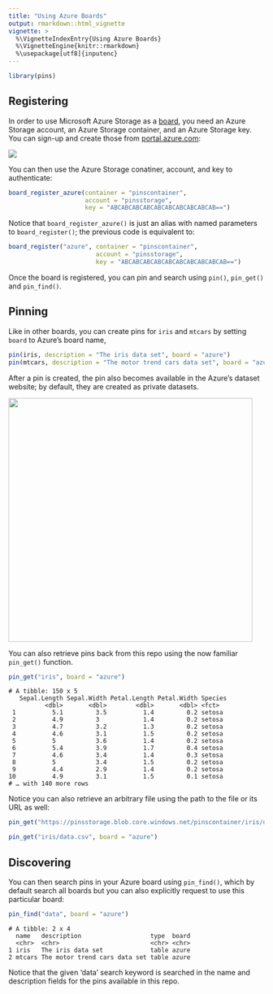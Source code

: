 ```yaml
---
title: "Using Azure Boards"
output: rmarkdown::html_vignette
vignette: >
  %\VignetteIndexEntry{Using Azure Boards}
  %\VignetteEngine{knitr::rmarkdown}
  %\usepackage[utf8]{inputenc}
---
```


```r
library(pins)
```

## Registering

In order to use Microsoft Azure Storage as a [board](boards-understanding.html), you need an Azure Storage account, an Azure Storage container, and an Azure Storage key. You can sign-up and create those from [portal.azure.com](https://portal.azure.com):

![](images/boards-azure-create-storage.png)

You can then use the Azure Storage conatiner, account, and key to authenticate:

```r
board_register_azure(container = "pinscontainer",
                     account = "pinsstorage",
                     key = "ABCABCABCABCABCABCABCABCABCAB==")
```

Notice that `board_register_azure()` is just an alias with named parameters to `board_register()`; the previous code is equivalent to:

```r
board_register("azure", container = "pinscontainer",
                        account = "pinsstorage",
                        key = "ABCABCABCABCABCABCABCABCABCAB==")
```

Once the board is registered, you can pin and search using `pin()`, `pin_get()` and `pin_find()`.

## Pinning

Like in other boards, you can create pins for `iris` and `mtcars` by setting `board` to Azure's board name,

```r
pin(iris, description = "The iris data set", board = "azure")
pin(mtcars, description = "The motor trend cars data set", board = "azure")
```

After a pin is created, the pin also becomes available in the Azure's dataset website; by default, they are created as private datasets.

![](images/boards-azure-storage-pin.png){width=480px}

You can also retrieve pins back from this repo using the now familiar `pin_get()` function. 

```r
pin_get("iris", board = "azure")
```
```
# A tibble: 150 x 5
   Sepal.Length Sepal.Width Petal.Length Petal.Width Species
          <dbl>       <dbl>        <dbl>       <dbl> <fct>  
 1          5.1         3.5          1.4         0.2 setosa 
 2          4.9         3            1.4         0.2 setosa 
 3          4.7         3.2          1.3         0.2 setosa 
 4          4.6         3.1          1.5         0.2 setosa 
 5          5           3.6          1.4         0.2 setosa 
 6          5.4         3.9          1.7         0.4 setosa 
 7          4.6         3.4          1.4         0.3 setosa 
 8          5           3.4          1.5         0.2 setosa 
 9          4.4         2.9          1.4         0.2 setosa 
10          4.9         3.1          1.5         0.1 setosa 
# … with 140 more rows
```

Notice you can also retrieve an arbitrary file using the path to the file or its URL as well:

```r
pin_get("https://pinsstorage.blob.core.windows.net/pinscontainer/iris/data.csv", board = "azure")
```
```r
pin_get("iris/data.csv", board = "azure")
```

## Discovering

You can then search pins in your Azure board using `pin_find()`, which by default search all boards but you can also explicitly request to use this particular board:

```r
pin_find("data", board = "azure")
```
```
# A tibble: 2 x 4
  name   description                   type  board
  <chr>  <chr>                         <chr> <chr>
1 iris   The iris data set             table azure
2 mtcars The motor trend cars data set table azure
```

Notice that the given 'data' search keyword is searched in the name and description fields for the pins available in this repo.
